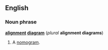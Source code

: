==English==
===Noun phrase===
'''[[alignment]] [[diagram]]''' (''plural'' '''alignment diagrams''')

#A [[nomogram]].